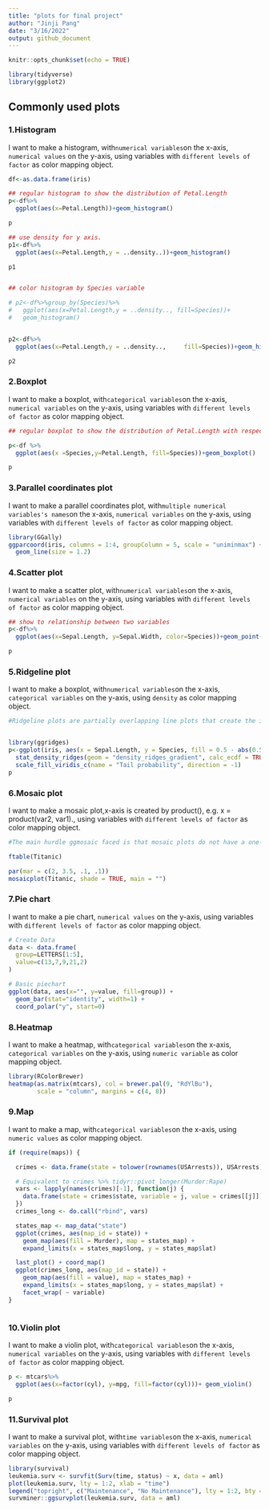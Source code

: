 ```yaml
---
title: "plots for final project"
author: "Jinji Pang"
date: "3/16/2022"
output: github_document
---
```


```r
knitr::opts_chunk$set(echo = TRUE)

library(tidyverse)
library(ggplot2)
```


## Commonly used plots

### 1.Histogram

I want to make a histogram, with`numerical variables`on the x-axis, `numerical values` on the y-axis, using variables with `different levels of factor` as color mapping object.


```r

df<-as.data.frame(iris)

## regular histogram to show the distribution of Petal.Length
p<-df%>%
  ggplot(aes(x=Petal.Length))+geom_histogram()

p

## use density for y axis.
p1<-df%>%
  ggplot(aes(x=Petal.Length,y = ..density..))+geom_histogram()

p1


## color histogram by Species variable

# p2<-df%>%group_by(Species)%>%
#   ggplot(aes(x=Petal.Length,y = ..density.., fill=Species))+
#   geom_histogram()


p2<-df%>%
  ggplot(aes(x=Petal.Length,y = ..density..,     fill=Species))+geom_histogram()+facet_wrap(~Species)

p2


```



### 2.Boxplot

I want to make a boxplot, with`categorical variables`on the x-axis, `numerical variables` on the y-axis, using variables with `different levels of factor` as color mapping object.


```r

## regular boxplot to show the distribution of Petal.Length with respect of different species

p<-df %>%
  ggplot(aes(x =Species,y=Petal.Length, fill=Species))+geom_boxplot()

p


```


### 3.Parallel coordinates plot

I want to make a parallel coordinates plot, with`multiple numerical variables's names`on the x-axis, `numerical variables` on the y-axis, using variables with `different levels of factor` as color mapping object.

```r

library(GGally)
ggparcoord(iris, columns = 1:4, groupColumn = 5, scale = "uniminmax") + 
  geom_line(size = 1.2)

```

### 4.Scatter plot

I want to make a scatter plot, with`numerical variables`on the x-axis, `numerical variables` on the y-axis, using variables with `different levels of factor` as color mapping object.


```r
## show to relationship between two variables
p<-df%>%
  ggplot(aes(x=Sepal.Length, y=Sepal.Width, color=Species))+geom_point(aes(shape=Species))

p

```



### 5.Ridgeline plot 

I want to make a boxplot, with`numerical variables`on the x-axis, `categorical variables` on the y-axis, using `density` as color mapping object.

```r


#Ridgeline plots are partially overlapping line plots that create the impression of a mountain range. They can be quite useful for visualizing changes in distributions over time or space.


library(ggridges)
p<-ggplot(iris, aes(x = Sepal.Length, y = Species, fill = 0.5 - abs(0.5 - stat(ecdf)))) +
  stat_density_ridges(geom = "density_ridges_gradient", calc_ecdf = TRUE) +
  scale_fill_viridis_c(name = "Tail probability", direction = -1)
p


```



### 6.Mosaic plot

I want to make a mosaic plot,x-axis is created by product(), e.g. x = product(var2, var1)., using variables with `different levels of factor` as color mapping object.

```r
#The main hurdle ggmosaic faced is that mosaic plots do not have a one-to-one mapping between a variable and the x or y axis. To accommodate the variable number of variables, the mapping to x is created by the product() function. 

ftable(Titanic)

par(mar = c(2, 3.5, .1, .1))
mosaicplot(Titanic, shade = TRUE, main = "")
```



### 7.Pie chart

I want to make a pie chart,  `numerical values` on the y-axis, using variables with `different levels of factor` as color mapping object.


```r

# Create Data
data <- data.frame(
  group=LETTERS[1:5],
  value=c(13,7,9,21,2)
)

# Basic piechart
ggplot(data, aes(x="", y=value, fill=group)) +
  geom_bar(stat="identity", width=1) +
  coord_polar("y", start=0)


```

### 8.Heatmap

I want to make a heatmap, with`categorical variables`on the x-axis, `categorical variables` on the y-axis, using `numeric variable` as color mapping object.


```r

library(RColorBrewer)
heatmap(as.matrix(mtcars), col = brewer.pal(9, "RdYlBu"), 
        scale = "column", margins = c(4, 8))


```


### 9.Map

I want to make a map, with`categorical variables`on the x-axis, using `numeric values` as color mapping object.

```r

if (require(maps)) {

  crimes <- data.frame(state = tolower(rownames(USArrests)), USArrests)

  # Equivalent to crimes %>% tidyr::pivot_longer(Murder:Rape)
  vars <- lapply(names(crimes)[-1], function(j) {
    data.frame(state = crimes$state, variable = j, value = crimes[[j]])
  })
  crimes_long <- do.call("rbind", vars)

  states_map <- map_data("state")
  ggplot(crimes, aes(map_id = state)) +
    geom_map(aes(fill = Murder), map = states_map) +
    expand_limits(x = states_map$long, y = states_map$lat)

  last_plot() + coord_map()
  ggplot(crimes_long, aes(map_id = state)) +
    geom_map(aes(fill = value), map = states_map) +
    expand_limits(x = states_map$long, y = states_map$lat) +
    facet_wrap( ~ variable)
}



```


### 10.Violin plot

I want to make a violin plot, with`categorical variables`on the x-axis, `numerical variables` on the y-axis, using variables with `different levels of factor` as color mapping object.

```r


p <- mtcars%>%
  ggplot(aes(x=factor(cyl), y=mpg, fill=factor(cyl)))+ geom_violin()

p
```


### 11.Survival plot

I want to make a survival plot, with`time variables`on the x-axis, `numerical variables` on the y-axis, using variables with `different levels of factor` as color mapping object.

```r

library(survival)
leukemia.surv <- survfit(Surv(time, status) ~ x, data = aml)
plot(leukemia.surv, lty = 1:2, xlab = "time")
legend("topright", c("Maintenance", "No Maintenance"), lty = 1:2, bty = "n")
survminer::ggsurvplot(leukemia.surv, data = aml)


```






